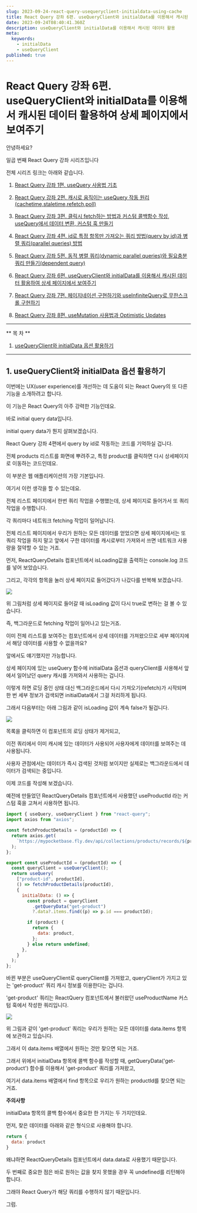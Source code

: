 ```yaml
---
slug: 2023-09-24-react-query-usequeryclient-initialdata-using-cache
title: React Query 강좌 6편. useQueryClient와 initialData를 이용해서 캐시된 데이터 활용하여 상세 페이지에서 보여주기
date: 2023-09-24T08:40:41.360Z
description: useQueryClient와 initialData를 이용해서 캐시된 데이터 활용
meta:
  keywords:
    - initialData
    - useQueryClient
published: true
---
```


# React Query 강좌 6편. useQueryClient와 initialData를 이용해서 캐시된 데이터 활용하여 상세 페이지에서 보여주기

안녕하세요?

일곱 번째 React Query 강좌 시리즈입니다

전체 시리즈 링크는 아래와 같습니다.

1. [React Query 강좌 1편. useQuery 사용법 기초](https://mycodings.fly.dev/blog/2023-09-17-how-to-use-react-query-and-usequery)

2. [React Query 강좌 2편. 캐시로 움직이는 useQuery 작동 원리(cachetime,staletime,refetch,poll)](https://mycodings.fly.dev/blog/2023-09-17-react-query-cachetime-staletime-refetch-poll)

3. [React Query 강좌 3편. 클릭시 fetch하는 방법과 커스텀 콜백함수 작성, useQuery에서 데이터 변환, 커스텀 훅 만들기](https://mycodings.fly.dev/blog/2023-09-24-react-query-refetch-on-click-success-callback-data-transformation)

4. [React Query 강좌 4편. id로 특정 항목만 가져오는 쿼리 방법(query by id)과 병렬 쿼리(parallel queries) 방법](https://mycodings.fly.dev/blog/2023-09-24-react-query-tutorial-query-by-id-and-parallel-queries)

5. [React Query 강좌 5편. 동적 병렬 쿼리(dynamic parallel queries)와 필요충분 쿼리 만들기(dependent query)](https://mycodings.fly.dev/blog/2023-09-24-react-query-dynamic-parallel-queries-and-dependent-query)

6. [React Query 강좌 6편. useQueryClient와 initialData를 이용해서 캐시된 데이터 활용하여 상세 페이지에서 보여주기](https://mycodings.fly.dev/blog/2023-09-24-react-query-usequeryclient-initialdata-using-cache)

7. [React Query 강좌 7편. 페이지네이션 구현하기와 useInfiniteQuery로 무한스크롤 구현하기](https://mycodings.fly.dev/blog/2023-09-24-react-query-paginated-query-and-infinite-query)

8. [React Query 강좌 8편. useMutation 사용법과 Optimistic Updates](https://mycodings.fly.dev/blog/2023-10-02-react-query-howto-usemutation-in-depth)

---

** 목 차 **

1. [useQueryClient와 initialData 옵션 활용하기](#1-usequeryclient와-initialdata-옵션-활용하기)

---

## 1. useQueryClient와 initialData 옵션 활용하기

이번에는 UX(user experience)를 개선하는 데 도움이 되는 React Query의 또 다른 기능을 소개하려고 합니다.

이 기능은 React Query의 아주 강력한 기능인데요.

바로 initial query data입니다.

initial query data가 뭔지 살펴보겠습니다.

React Query 강좌 4편에서 query by id로 작동하는 코드를 기억하실 겁니다.

전체 products 리스트를 화면에 뿌려주고, 특정 product를 클릭하면 다시 상세페이지로 이동하는 코드인데요.

이 부분은 웹 애플리케이션의 가장 기본입니다.

여기서 이런 생각을 할 수 있는데요.

전체 리스트 페이지에서 한번 쿼리 작업을 수행했는데, 상세 페이지로 들어가서 또 쿼리 작업을 수행합니다.

각 쿼리마다 네트워크 fetching 작업이 일어납니다.

전체 리스트 페이지에서 우리가 원하는 모든 데이터를 얻었으면 상세 페이지에서는 또 쿼리 작업을 하지 말고 앞에서 구한 데이터를 캐시로부터 가져와서 쓰면 네트워크 사용량을 절약할 수 있는 거죠.

먼저, ReactQueryDetails 컴포넌트에서 isLoading값을 출력하는 console.log 코드를 넣어 보았습니다.

그리고, 각각의 항목을 눌러 상세 페이지로 들어갔다가 나갔다를 반복해 보겠습니다.

![](https://blogger.googleusercontent.com/img/a/AVvXsEgb_S1iWtxP9a5EfifH_5JTjFbE4YKKh6k0A-hHe-hCUL0VLZFxOHSVXpe0RmOxT-m3VXhvSsth-_eocvds-QI2q4mhlAHMGBX5I8w0OYhNlJkNiilmKwGFJ-5jc7DHeMT4x3-Y8YdkQ0MJbFS2YRE0KlmQuoj7cRq8eXCm3qLMuNl8m1o8v_tC05Y6dOE)

위 그림처럼 상세 페이지로 들어갈 때 isLoading 값이 다시 true로 변하는 걸 볼 수 있습니다.

즉, 백그라운드로 fetching 작업이 일어나고 있는거죠.

이미 전체 리스트를 보여주는 컴포넌트에서 상세 데이터를 가져왔으므로 세부 페이지에서 해당 데이터를 사용할 수 없을까요?

앞에서도 얘기했지만 가능합니다.

상세 페이지에 있는 useQuery 함수에 initialData 옵션과 queryClient를 사용해서 앞에서 일어났던 query 캐시를 가져와서 사용하는 겁니다.

이렇게 하면 로딩 중인 상태 대신 백그라운드에서 다시 가져오기(refetch)가 시작되며 한 번 세부 정보가 검색되면 initialData에서 그걸 처리하게 됩니다.

그래서 다음부터는 아래 그림과 같이 isLoading 값이 계속 false가 될겁니다.

![](https://blogger.googleusercontent.com/img/a/AVvXsEhH11Rxg81vxVCX0s13jBkgIDHV_Brs8-SefuSnjofAXBSwDjat5syj4TGD4Mq9xCtHW8uNjZLHg1BPJCweJaJ1_bCFJg8sOxfGqc88X5exvkH0LiHIh15gh25atUFzdzU3Nm1eqfgkaDmPLfGHrgF7EnG1f3J-y4TsVf0Tb6zMzudlYcVIySQxZynqdPc)

목록을 클릭하면 이 컴포넌트의 로딩 상태가 제거되고,

이전 쿼리에서 이미 캐시에 있는 데이터가 사용되어 사용자에게 데이터를 보여주는 데 사용됩니다.

사용자 관점에서는 데이터가 즉시 검색된 것처럼 보이지만 실제로는 백그라운드에서 데이터가 검색되는 중입니다.

이제 코드를 작성해 보겠습니다.

예전에 만들었던 ReactQueryDetails 컴포넌트에서 사용했던 useProductId 라는 커스텀 훅을 고쳐서 사용하면 됩니다.

```js
import { useQuery, useQueryClient } from "react-query";
import axios from "axios";

const fetchProductDetails = (productId) => {
  return axios.get(
    `https://mypocketbase.fly.dev/api/collections/products/records/${productId}`
  );
};

export const useProductId = (productId) => {
  const queryClient = useQueryClient();
  return useQuery(
    ["product-id", productId],
    () => fetchProductDetails(productId),
    {
      initialData: () => {
        const product = queryClient
          .getQueryData("get-product")
          ?.data?.items.find((p) => p.id === productId);

        if (product) {
          return {
            data: product,
          };
        } else return undefined;
      },
    }
  );
};
```

바뀐 부분은 useQueryClient로 queryClient를 가져왔고, queryClient가 가지고 있는 'get-product' 쿼리 캐시 정보를 이용한다는 겁니다.

'get-product' 쿼리는 ReactQuery 컴포넌트에서 불러왔던 useProductName 커스텀 훅에서 작성한 쿼리입니다.

![](https://blogger.googleusercontent.com/img/a/AVvXsEiLlSaCgbkTfEALYa1HctFPfi5XTuyBD8hApNg9Tw7tvred-fv4D32BRloyYYfUyisRmq4QS3InVyl8vJz0c5wuuSDn_nOpIAacr5u8X2kPOTl2-RufMTM-WB2qUJiKeLpgOi9yuwPYPWFvShU5YIaWXTNQF_ZOmQgKDtK6EmVYYLwCYl5NO___SsSdfho)

위 그림과 같이 'get-product' 쿼리는 우리가 원하는 모든 데이터를 data.items 항목에 보관하고 있습니다.

그래서 이 data.items 배열에서 원하는 것만 찾으면 되는 거죠.

그래서 위에서 initialData 항목에 콜백 함수를 작성할 때, getQueryData('get-product') 함수를 이용해서 'get-product' 쿼리를 가져왔고,

여기서 data.items 배열에서 find 항목으로 우리가 원하는 productId를 찾으면 되는 거죠.

<b>주의사항</b>

initialData 항목의 콜백 함수에서 중요한 한 가지는 두 가지인데요.

먼저, 찾은 데이터를 아래와 같은 형식으로 사용해야 합니다.

```js
return {
  data: product
}
```

왜냐하면 ReactQueryDetails 컴포넌트에서 data.data로 사용했기 때문입니다.

두 번째로 중요한 점은 바로 원하는 값을 찾지 못했을 경우 꼭 undefined를 리턴해야 합니다.

그래야 React Query가 해당 쿼리를 수행하지 않기 때문입니다.

그럼.
